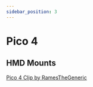 ```yaml
---
sidebar_position: 3
---
```

# Pico 4

## HMD Mounts
[Pico 4 Clip by RamesTheGeneric](https://github.com/Project-Babble/BabbleHardware/tree/main/3D-Printed_Parts/Pico_4/RamesTheGeneric)
